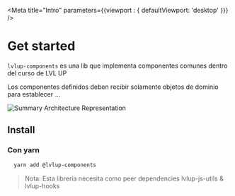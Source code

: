 
<Meta title="Intro" parameters={{viewport : { defaultViewport: 'desktop' }}} />

# Get started

`lvlup-components` es una lib que implementa componentes comunes dentro del curso de LVL UP

Los componentes definidos deben recibir solamente objetos de dominio para establecer ...

![Summary Architecture Representation](foto.png)


## Install

### Con yarn

```bash
  yarn add @lvlup-components
```

> Nota: Esta libreria necesita como peer dependencies lvlup-js-utils & lvlup-hooks
